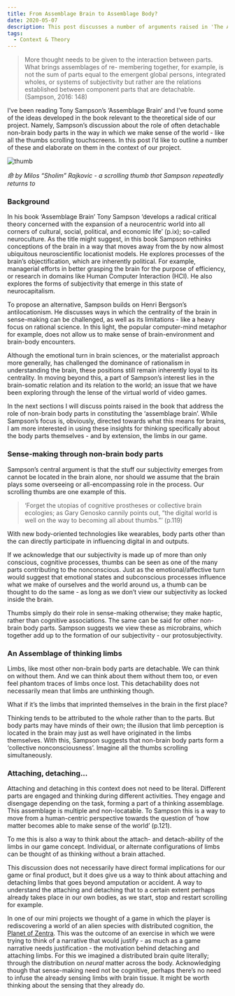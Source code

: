 ```yaml
---
title: From Assemblage Brain to Assemblage Body?
date: 2020-05-07
description: This post discusses a number of arguments raised in 'The Assemblage Brain' by Tony Sampson about the relationship between non-brain body parts and the brain.
tags:
  - Context & Theory
---
```



> More thought needs to be given to the interaction between parts. What brings assemblages of re- membering together, for example, is not the sum of parts equal to the emergent global persons, integrated wholes, or systems of subjectivity but rather are the relations established between component parts that are detachable. (Sampson, 2016: 148)

I’ve been reading Tony Sampson’s ‘Assemblage Brain’ and I’ve found some of the ideas developed in the book relevant to the theoretical side of our project. Namely, Sampson’s discussion about the role of often detachable non-brain body parts in the way in which we make sense of the world - like all the thumbs scrolling touchscreens. In this post I’d like to outline a number of these and elaborate on them in the context of our project.

![thumb](./thumb.jpg)

*命 by Milos “Sholim” Rajkovic - a scrolling thumb that Sampson repeatedly returns to*

### Background

In his book ‘Assemblage Brain’ Tony Sampson ‘develops a radical critical theory concerned with the expansion of a neurocentric world into all corners of cultural, social, political, and economic life’ (p.ix); so-called neuroculture. As the title might suggest, in this book Sampson rethinks conceptions of the brain in a way that moves away from the by now almost ubiquitous neuroscientific locationist models. He explores processes of the brain’s objectification, which are inherently political. For example, managerial efforts in better grasping the brain for the purpose of efficiency, or research in domains like Human Computer Interaction (HCI). He also explores the forms of subjectivity that emerge in this state of neurocapitalism.

To propose an alternative, Sampson builds on Henri Bergson’s antilocationism. He discusses ways in which the centrality of the brain in sense-making can be challenged, as well as its limitations - like a heavy focus on rational science. In this light, the popular computer-mind metaphor for example, does not allow us to make sense of brain-environment and brain-body encounters.

Although the emotional turn in brain sciences, or the materialist approach more generally, has challenged the dominance of rationalism in understanding the brain, these positions still remain inherently loyal to its centrality. In moving beyond this, a part of Sampson’s interest lies in the brain-somatic relation and its relation to the world; an issue that we have been exploring through the lense of the virtual world of video games.

In the next sections I will discuss points raised in the book that address the role of non-brain body parts in constituting the ‘assemblage brain’. While Sampson’s focus is, obviously, directed towards what this means for brains, I am more interested in using these insights for thinking specifically about the body parts themselves - and by extension, the limbs in our game.

### Sense-making through non-brain body parts

Sampson’s central argument is that the stuff our subjectivity emerges from cannot be located in the brain alone, nor should we assume that the brain plays some overseeing or all-encompassing role in the process. Our scrolling thumbs are one example of this.

> ‘Forget the utopias of cognitive prostheses or collective brain ecologies; as Gary Genosko cannily points out, “the digital world is well on the way to becoming all about thumbs.”’ (p.119)

With new body-oriented technologies like wearables, body parts other than the can directly participate in influencing digital in and outputs.

If we acknowledge that our subjectivity is made up of more than only conscious, cognitive processes, thumbs can be seen as one of the many parts contributing to the nonconscious. Just as the emotional/affective turn would suggest that emotional states and subconscious processes influence what we make of ourselves and the world around us, a thumb can be thought to do the same - as long as we don’t view our subjectivity as locked inside the brain.

Thumbs simply do their role in sense-making otherwise; they make haptic, rather than cognitive associations. The same can be said for other non-brain body parts. Sampson suggests we view these as microbrains, which together add up to the formation of our subjectivity - our protosubjectivity.

### An Assemblage of thinking limbs

Limbs, like most other non-brain body parts are detachable. We can think on without them. And we can think about them without them too, or even feel phantom traces of limbs once lost. This detachability does not necessarily mean that limbs are unthinking though.

What if it’s the limbs that imprinted themselves in the brain in the first place?

Thinking tends to be attributed to the whole rather than to the parts. But body parts may have minds of their own; the illusion that limb perception is located in the brain may just as well have originated in the limbs themselves. With this, Sampson suggests that non-brain body parts form a ‘collective nonconsciousness’. Imagine all the thumbs scrolling simultaneously.

### Attaching, detaching...

Attaching and detaching in this context does not need to be literal. Different parts are engaged and thinking during different activities. They engage and disengage depending on the task, forming a part of a thinking assemblage. This assemblage is multiple and non-locatable. To Sampson this is a way to move from a human-centric perspective towards the question of ‘how matter becomes able to make sense of the world’ (p.121).

To me this is also a way to think about the attach- and detach-ability of the limbs in our game concept. Individual, or alternate configurations of limbs can be thought of as thinking without a brain attached.

This discussion does not necessarily have direct formal implications for our game or final product, but it does give us a way to think about attaching and detaching limbs that goes beyond amputation or accident. A way to understand the attaching and detaching that to a certain extent perhaps already takes place in our own bodies, as we start, stop and restart scrolling for example.

In one of our mini projects we thought of a game in which the player is rediscovering a world of an alien species with distributed cognition, the [Planet of Zentra](./making-maps). This was the outcome of an exercise in which we were trying to think of a narrative that would justify - as much as a game narrative needs justification - the motivation behind detaching and attaching limbs. For this we imagined a distributed brain quite literally; through the distribution on *neural* matter across the body. Acknowledging though that sense-making need not be cognitive, perhaps there’s no need to infuse the already sensing limbs with brain tissue. It might be worth thinking about the sensing that they already do.
